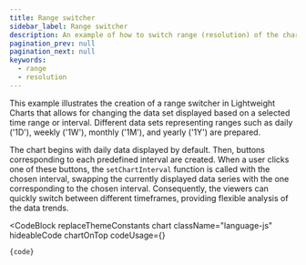 ```yaml
---
title: Range switcher
sidebar_label: Range switcher
description: An example of how to switch range (resolution) of the chart
pagination_prev: null
pagination_next: null
keywords:
  - range
  - resolution
---
```


This example illustrates the creation of a range switcher in Lightweight Charts
that allows for changing the data set displayed based on a selected time range
or interval. Different data sets representing ranges such as daily ('1D'),
weekly ('1W'), monthly ('1M'), and yearly ('1Y') are prepared.

The chart begins with daily data displayed by default. Then, buttons
corresponding to each predefined interval are created. When a user clicks one of
these buttons, the `setChartInterval` function is called with the chosen
interval, swapping the currently displayed data series with the one
corresponding to the chosen interval. Consequently, the viewers can quickly
switch between different timeframes, providing flexible analysis of the data
trends.


<CodeBlock
	replaceThemeConstants
	chart
	className="language-js"
	hideableCode
	chartOnTop
	codeUsage={<UsageGuidePartial />}
>
	{code}
</CodeBlock>
